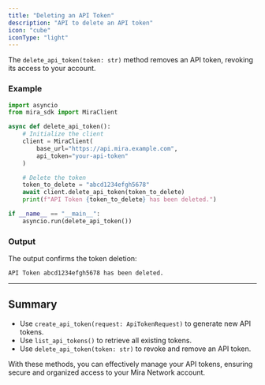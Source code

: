 ```yaml
---
title: "Deleting an API Token"
description: "API to delete an API token"
icon: "cube"
iconType: "light"
---
```


The `delete_api_token(token: str)` method removes an API token, revoking its access to your account.

### Example

```python Python
import asyncio
from mira_sdk import MiraClient

async def delete_api_token():
    # Initialize the client
    client = MiraClient(
        base_url="https://api.mira.example.com",
        api_token="your-api-token"
    )

    # Delete the token
    token_to_delete = "abcd1234efgh5678"
    await client.delete_api_token(token_to_delete)
    print(f"API Token {token_to_delete} has been deleted.")

if __name__ == "__main__":
    asyncio.run(delete_api_token())
```

### Output

The output confirms the token deletion:

```plaintext
API Token abcd1234efgh5678 has been deleted.
```

---

## Summary

- Use `create_api_token(request: ApiTokenRequest)` to generate new API tokens.
- Use `list_api_tokens()` to retrieve all existing tokens.
- Use `delete_api_token(token: str)` to revoke and remove an API token.

With these methods, you can effectively manage your API tokens, ensuring secure and organized access to your Mira Network account.